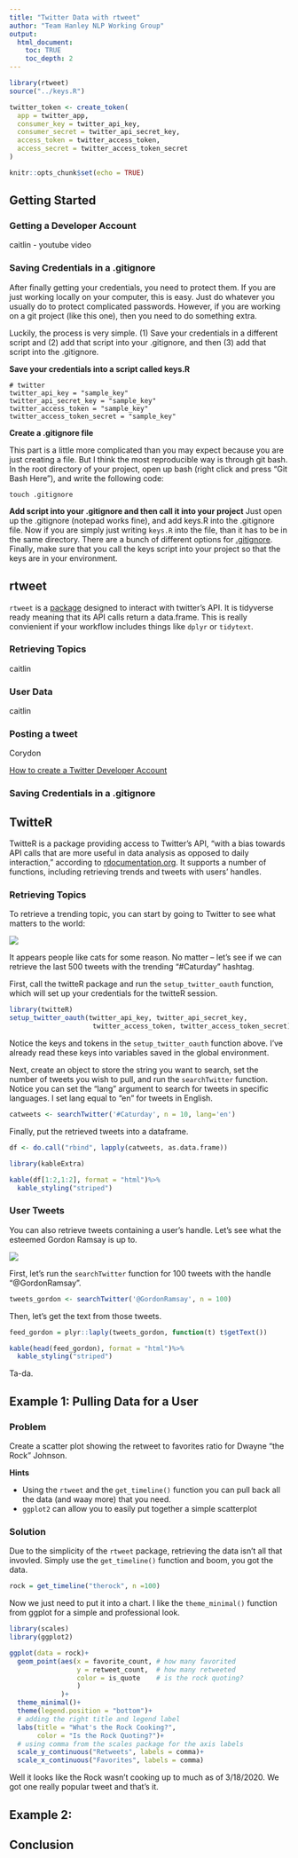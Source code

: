 ```yaml
---
title: "Twitter Data with rtweet"
author: "Team Hanley NLP Working Group"
output:
  html_document:
    toc: TRUE
    toc_depth: 2
---
```


```r
library(rtweet)
source("../keys.R")

twitter_token <- create_token(
  app = twitter_app,
  consumer_key = twitter_api_key,
  consumer_secret = twitter_api_secret_key,
  access_token = twitter_access_token,
  access_secret = twitter_access_token_secret
)


```

```r
knitr::opts_chunk$set(echo = TRUE)
```

## Getting Started

### Getting a Developer Account
caitlin -  youtube video

### Saving Credentials in a .gitignore
After finally getting your credentials, you need to protect them. If you are just working locally on your computer, this is easy. Just do whatever you usually do to protect complicated passwords. However, if you are working on a git project (like this one), then you need to do something extra.

Luckily, the process is very simple. (1) Save your credentials in a different script and (2) add that script into your .gitignore, and then (3) add that script into the .gitignore. 

**Save your credentials into a script called keys.R**
```{}
# twitter
twitter_api_key = "sample_key"
twitter_api_secret_key = "sample_key"
twitter_access_token = "sample_key"
twitter_access_token_secret = "sample_key"

```

**Create a .gitignore file**

This part is a little more complicated than you may expect because you are just creating a file. But I think the most reproducible way is through git bash. In the root directory of your project, open up bash (right click and press "Git Bash Here"), and write the following code:

`touch .gitignore`

**Add script into your .gitignore and then call it into your project**
Just open up the .gitignore (notepad works fine), and add keys.R into the .gitignore file. Now if you are simply just writing `keys.R` into the file, than it has to be in the same directory. There are a bunch of different options for [.gitignore](https://www.atlassian.com/git/tutorials/saving-changes/gitignore). Finally, make sure that you call the keys script into your project so that the keys are in your environment. 

## rtweet

`rtweet` is a [package](rtweet.info) designed to interact with twitter's API. It is tidyverse ready meaning that its API calls return a data.frame. This is really convienient if your workflow includes things like `dplyr` or `tidytext`.

### Retrieving Topics
caitlin

### User Data
caitlin

### Posting a tweet
Corydon


[How to create a Twitter Developer Account](https://www.extly.com/docs/autotweetng_joocial/tutorials/how-to-auto-post-from-joomla-to-twitter/apply-for-a-twitter-developer-account/#apply-for-a-developer-account)


### Saving Credentials in a .gitignore


## TwitteR

TwitteR is a package providing access to Twitter's API, "with a bias towards API calls that are more useful in data analysis as opposed to daily interaction," according to [rdocumentation.org](https://www.rdocumentation.org/packages/twitteR/versions/1.1.9). It supports a number of functions, including retrieving trends and tweets with users' handles.  

### Retrieving Topics

To retrieve a trending topic, you can start by going to Twitter to see what matters to the world: 

![](images/caturday.PNG)

It appears people like cats for some reason. No matter -- let's see if we can retrieve the last 500 tweets with the trending "#Caturday" hashtag.

First, call the twitteR package and run the `setup_twitter_oauth` function, which will set up your credentials for the twitteR session.

```r
library(twitteR)
setup_twitter_oauth(twitter_api_key, twitter_api_secret_key,
                     twitter_access_token, twitter_access_token_secret)
```

Notice the keys and tokens in the `setup_twitter_oauth` function above. I've already read these keys into variables saved in the global environment. 

Next, create an object to store the string you want to search, set the number of tweets you wish to pull, and run the `searchTwitter` function. Notice you can set the "lang" argument to search for tweets in specific languages. I set lang equal to "en" for tweets in English.  

```r
catweets <- searchTwitter('#Caturday', n = 10, lang='en')
```

Finally, put the retrieved tweets into a dataframe.

```r
df <- do.call("rbind", lapply(catweets, as.data.frame))

library(kableExtra)

kable(df[1:2,1:2], format = "html")%>%
  kable_styling("striped")
```

### User Tweets

You can also retrieve tweets containing a user's handle. Let's see what the esteemed Gordon Ramsay is up to.

![](images/giphy.gif)

First, let's run the `searchTwitter` function for 100 tweets with the handle "@GordonRamsay".

```r
tweets_gordon <- searchTwitter('@GordonRamsay', n = 100)
```

Then, let's get the text from those tweets.

```r
feed_gordon = plyr::laply(tweets_gordon, function(t) t$getText())

kable(head(feed_gordon), format = "html")%>%
  kable_styling("striped")
```

Ta-da.


## Example 1: Pulling Data for a User {.tabset .tabset-fade} 

### Problem

Create a scatter plot showing the retweet to favorites ratio for Dwayne "the Rock" Johnson. 

**Hints**

- Using the `rtweet` and the `get_timeline()` function you can pull back all the data (and waay more) that you need. 
- `ggplot2` can allow you to easily put together a simple scatterplot

### Solution

Due to the simplicity of the `rtweet` package, retrieving the data isn't all that invovled. Simply use the `get_timeline()` function and boom, you got the data.

```r

rock = get_timeline("therock", n =100)
```

Now we just need to put it into a chart. I like the `theme_minimal()` function from ggplot for a simple and professional look.  

```r
library(scales)
library(ggplot2)

ggplot(data = rock)+
  geom_point(aes(x = favorite_count, # how many favorited 
                 y = retweet_count,  # how many retweeted
                 color = is_quote    # is the rock quoting?
                 )
             )+ 
  theme_minimal()+
  theme(legend.position = "bottom")+
  # adding the right title and legend label
  labs(title = "What's the Rock Cooking?", 
       color = "Is the Rock Quoting?")+
  # using comma from the scales package for the axis labels
  scale_y_continuous("Retweets", labels = comma)+ 
  scale_x_continuous("Favorites", labels = comma)

```

Well it looks like the Rock wasn't cooking up to much as of 3/18/2020. We got one really popular tweet and that's it.

## Example 2:

## Conclusion
